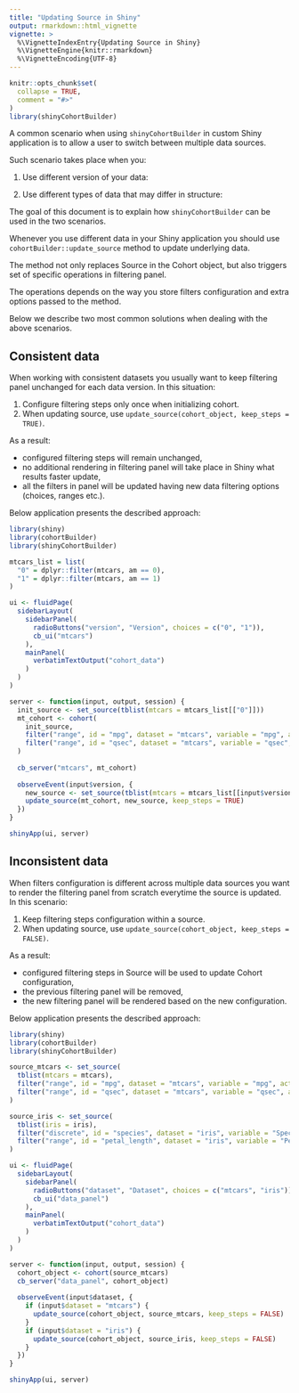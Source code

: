 ```yaml
---
title: "Updating Source in Shiny"
output: rmarkdown::html_vignette
vignette: >
  %\VignetteIndexEntry{Updating Source in Shiny}
  %\VignetteEngine{knitr::rmarkdown}
  %\VignetteEncoding{UTF-8}
---
```


```r
knitr::opts_chunk$set(
  collapse = TRUE,
  comment = "#>"
)
library(shinyCohortBuilder)
```

A common scenario when using `shinyCohortBuilder` in custom Shiny application is to allow a user to switch between multiple data sources.

Such scenario takes place when you:

1. Use different version of your data:

<!-- foto -->

2. Use different types of data that may differ in structure:

<!-- foto -->

The goal of this document is to explain how `shinyCohortBuilder` can be used in the two scenarios.

Whenever you use different data in your Shiny application you should use `cohortBuilder::update_source` method to update underlying data.

The method not only replaces Source in the Cohort object, but also triggers set of specific operations in filtering panel.

The operations depends on the way you store filters configuration and extra options passed to the method.

Below we describe two most common solutions when dealing with the above scenarios.

## Consistent data 

When working with consistent datasets you usually want to keep filtering panel unchanged for each data version.
In this situation:

1. Configure filtering steps only once when initializing cohort.
2. When updating source, use `update_source(cohort_object, keep_steps = TRUE)`.

As a result: 

- configured filtering steps will remain unchanged,
- no additional rendering in filtering panel will take place in Shiny what results faster update,
- all the filters in panel will be updated having new data filtering options (choices, ranges etc.).

Below application presents the described approach:

```r
library(shiny)
library(cohortBuilder)
library(shinyCohortBuilder)

mtcars_list = list(
  "0" = dplyr::filter(mtcars, am == 0),
  "1" = dplyr::filter(mtcars, am == 1)
)

ui <- fluidPage(
  sidebarLayout(
    sidebarPanel(
      radioButtons("version", "Version", choices = c("0", "1")),
      cb_ui("mtcars")
    ),
    mainPanel(
      verbatimTextOutput("cohort_data")
    )
  )  
)

server <- function(input, output, session) {
  init_source <- set_source(tblist(mtcars = mtcars_list[["0"]]))
  mt_cohort <- cohort(
    init_source,
    filter("range", id = "mpg", dataset = "mtcars", variable = "mpg", active = FALSE),
    filter("range", id = "qsec", dataset = "mtcars", variable = "qsec", active = FALSE)
  )
  
  cb_server("mtcars", mt_cohort)
  
  observeEvent(input$version, {
    new_source <- set_source(tblist(mtcars = mtcars_list[[input$version]]))
    update_source(mt_cohort, new_source, keep_steps = TRUE)
  })
}

shinyApp(ui, server)
```

## Inconsistent data

When filters configuration is different across multiple data sources you want to render the filtering panel from scratch everytime the source is updated.
In this scenario:

1. Keep filtering steps configuration within a source.
2. When updating source, use `update_source(cohort_object, keep_steps = FALSE)`.

As a result: 

- configured filtering steps in Source will be used to update Cohort configuration,
- the previous filtering panel will be removed,
- the new filtering panel will be rendered based on the new configuration.

Below application presents the described approach:

```r
library(shiny)
library(cohortBuilder)
library(shinyCohortBuilder)

source_mtcars <- set_source(
  tblist(mtcars = mtcars),
  filter("range", id = "mpg", dataset = "mtcars", variable = "mpg", active = FALSE),
  filter("range", id = "qsec", dataset = "mtcars", variable = "qsec", active = FALSE)
)

source_iris <- set_source(
  tblist(iris = iris),
  filter("discrete", id = "species", dataset = "iris", variable = "Species", active = FALSE),
  filter("range", id = "petal_length", dataset = "iris", variable = "Petal.length", active = FALSE)
)

ui <- fluidPage(
  sidebarLayout(
    sidebarPanel(
      radioButtons("dataset", "Dataset", choices = c("mtcars", "iris")),
      cb_ui("data_panel")
    ),
    mainPanel(
      verbatimTextOutput("cohort_data")
    )
  )  
)

server <- function(input, output, session) {
  cohort_object <- cohort(source_mtcars)
  cb_server("data_panel", cohort_object)
  
  observeEvent(input$dataset, {
    if (input$dataset = "mtcars") {
      update_source(cohort_object, source_mtcars, keep_steps = FALSE)  
    }
    if (input$dataset = "iris") {
      update_source(cohort_object, source_iris, keep_steps = FALSE)  
    }
  })
}

shinyApp(ui, server)
```

